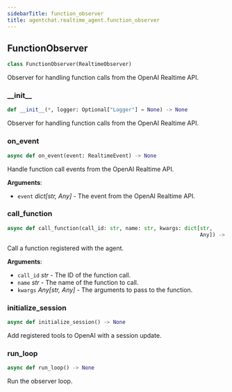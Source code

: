 ```yaml
---
sidebarTitle: function_observer
title: agentchat.realtime_agent.function_observer
---
```


## FunctionObserver

```python
class FunctionObserver(RealtimeObserver)
```

Observer for handling function calls from the OpenAI Realtime API.

### \_\_init\_\_

```python
def __init__(*, logger: Optional["Logger"] = None) -> None
```

Observer for handling function calls from the OpenAI Realtime API.

### on\_event

```python
async def on_event(event: RealtimeEvent) -> None
```

Handle function call events from the OpenAI Realtime API.

**Arguments**:

- `event` _dict[str, Any]_ - The event from the OpenAI Realtime API.

### call\_function

```python
async def call_function(call_id: str, name: str, kwargs: dict[str,
                                                              Any]) -> None
```

Call a function registered with the agent.

**Arguments**:

- `call_id` _str_ - The ID of the function call.
- `name` _str_ - The name of the function to call.
- `kwargs` _Any[str, Any]_ - The arguments to pass to the function.

### initialize\_session

```python
async def initialize_session() -> None
```

Add registered tools to OpenAI with a session update.

### run\_loop

```python
async def run_loop() -> None
```

Run the observer loop.


